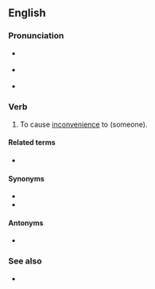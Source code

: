 ==English==

===Pronunciation===
* {{a|RP}} {{IPA|en|/ˌdɪskəˈməʊd/}}
* {{a|GA}} {{IPA|en|/ˌdɪskəˈmoʊd/}}
* {{rhymes|en|əʊd}}

===Verb===
{{en-verb}}

# {{lb|en|transitive}} To cause [[inconvenience]] to (someone).

====Related terms====
* {{l|en|discommodious}}

====Synonyms====
* {{l|en|incommode}}
* {{l|en|inconvenience}}

====Antonyms====
* {{l|en|accommodate}}

===See also===
* {{l|en|commode}}